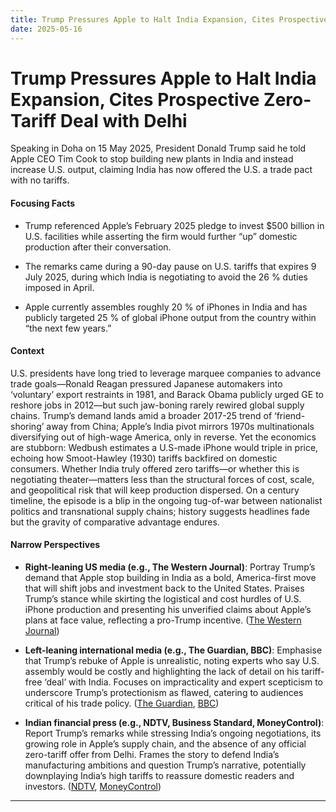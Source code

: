 ```yaml
---
title: Trump Pressures Apple to Halt India Expansion, Cites Prospective Zero-Tariff Deal with Delhi
date: 2025-05-16
---
```


# Trump Pressures Apple to Halt India Expansion, Cites Prospective Zero-Tariff Deal with Delhi

Speaking in Doha on 15 May 2025, President Donald Trump said he told Apple CEO Tim Cook to stop building new plants in India and instead increase U.S. output, claiming India has now offered the U.S. a trade pact with no tariffs.

#### Focusing Facts

- Trump referenced Apple’s February 2025 pledge to invest $500 billion in U.S. facilities while asserting the firm would further “up” domestic production after their conversation.

- The remarks came during a 90-day pause on U.S. tariffs that expires 9 July 2025, during which India is negotiating to avoid the 26 % duties imposed in April.

- Apple currently assembles roughly 20 % of iPhones in India and has publicly targeted 25 % of global iPhone output from the country within “the next few years.”

#### Context

U.S. presidents have long tried to leverage marquee companies to advance trade goals—Ronald Reagan pressured Japanese automakers into ‘voluntary’ export restraints in 1981, and Barack Obama publicly urged GE to reshore jobs in 2012—but such jaw-boning rarely rewired global supply chains. Trump’s demand lands amid a broader 2017-25 trend of ‘friend-shoring’ away from China; Apple’s India pivot mirrors 1970s multinationals diversifying out of high-wage America, only in reverse. Yet the economics are stubborn: Wedbush estimates a U.S-made iPhone would triple in price, echoing how Smoot-Hawley (1930) tariffs backfired on domestic consumers. Whether India truly offered zero tariffs—or whether this is negotiating theater—matters less than the structural forces of cost, scale, and geopolitical risk that will keep production dispersed. On a century timeline, the episode is a blip in the ongoing tug-of-war between nationalist politics and transnational supply chains; history suggests headlines fade but the gravity of comparative advantage endures.

#### Narrow Perspectives

- **Right-leaning US media (e.g., The Western Journal)**: Portray Trump’s demand that Apple stop building in India as a bold, America-first move that will shift jobs and investment back to the United States. Praises Trump’s stance while skirting the logistical and cost hurdles of U.S. iPhone production and presenting his unverified claims about Apple’s plans at face value, reflecting a pro-Trump incentive. ([The Western Journal](https://www.westernjournal.com/trump-says-set-apple-ceo-tim-cook-straight-two-little-problem-yesterday/))

- **Left-leaning international media (e.g., The Guardian, BBC)**: Emphasise that Trump’s rebuke of Apple is unrealistic, noting experts who say U.S. assembly would be costly and highlighting the lack of detail on his tariff-free ‘deal’ with India. Focuses on impracticality and expert scepticism to underscore Trump’s protectionism as flawed, catering to audiences critical of his trade policy. ([The Guardian](https://www.theguardian.com/technology/2025/may/15/trump-little-problem-tim-cook-apple-india-production-iphones), [BBC](https://www.bbc.com/news/articles/cq54ggd62w3o?xtor=AL-72-%255Bpartner%255D-%255Binforadio%255D-%255Bheadline%255D-%255Bnews%255D-%255Bbizdev%255D-%255Bisapi%255D))

- **Indian financial press (e.g., NDTV, Business Standard, MoneyControl)**: Report Trump’s remarks while stressing India’s ongoing negotiations, its growing role in Apple’s supply chain, and the absence of any official zero-tariff offer from Delhi. Frames the story to defend India’s manufacturing ambitions and question Trump’s narrative, potentially downplaying India’s high tariffs to reassure domestic readers and investors. ([NDTV](https://www.ndtv.com/videos/donald-trump-tim-cook-trump-tells-apple-not-to-build-in-india-claims-india-offers-us-zero-tariffs-939672), [MoneyControl](https://www.moneycontrol.com/news/business/told-apple-ceo-tim-cook-that-i-don-t-want-him-to-build-in-india-donald-trump-13027006.html))

---
